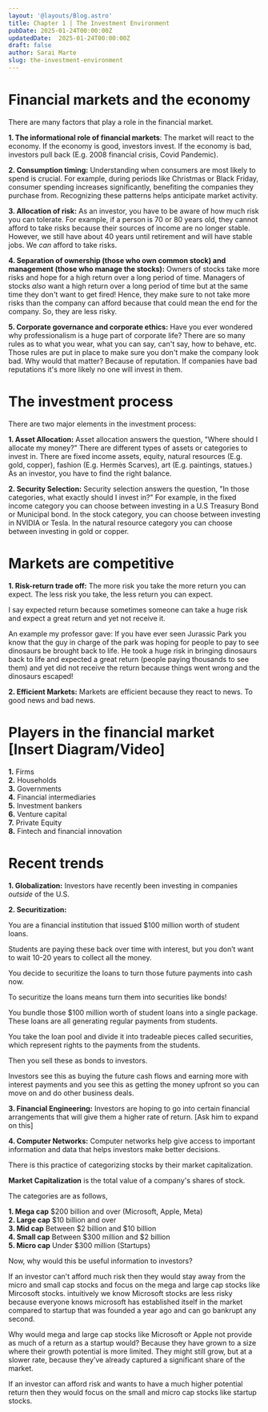 ```yaml
---
layout: '@layouts/Blog.astro'
title: Chapter 1 | The Investment Environment
pubDate: 2025-01-24T00:00:00Z 
updatedDate:  2025-01-24T00:00:00Z 
draft: false
author: Sarai Marte
slug: the-investment-environment
---
```


# Financial markets and the economy 

There are many factors that play a role in the financial market. 

**1. The informational role of financial markets**: The market will react to the economy. If the economy is good, investors invest. If the economy is bad, investors pull back (E.g. 2008 financial crisis, Covid Pandemic). 

**2. Consumption timing:** Understanding when consumers are most likely to spend is crucial. For example, during periods like Christmas or Black Friday, consumer spending increases significantly, benefiting the companies they purchase from. Recognizing these patterns helps anticipate market activity.

**3. Allocation of risk:** As an investor, you have to be aware of how much risk you can tolerate. For example, if a person is 70 or 80 years old, they cannot afford to take risks because their sources of income are no longer stable. However, we still have about 40 years until retirement and will have stable jobs. We *can* afford to take risks.  

**4. Separation of ownership (those who own common stock) and management (those who manage the stocks):** Owners of stocks take more risks and hope for a high return over a long period of time. Managers of stocks *also* want a high return over a long period of time but at the same time they don't want to get fired! Hence, they make sure to not take more risks than the company can afford because that could mean the end for the company. So, they are less risky.

**5. Corporate governance and corporate ethics:** Have you ever wondered why professionalism is a huge part of corporate life? There are so many rules as to what you wear, what you can say, can't say, how to behave, etc. Those rules are put in place to make sure you don't make the company look bad. Why would that matter? Because of reputation. If companies have bad reputations it's more likely no one will invest in them. 

# The investment process

There are two major elements in the investment process:   

**1. Asset Allocation:** Asset allocation answers the question, "Where should I allocate my money?" There are different types of assets or categories to invest in. There are fixed income assets, equity, natural resources (E.g. gold, copper), fashion (E.g. Hermès Scarves), art (E.g. paintings, statues.) As an investor, you have to find the right balance.   

**2. Security Selection:** Security selection answers the question, "In those categories, what exactly should I invest in?" For example, in the fixed income category you can choose between investing in a U.S Treasury Bond or Municipal bond. In the stock category, you can choose between investing in NVIDIA or Tesla. In the natural resource category you can choose between investing in gold or copper.

# Markets are competitive 

**1. Risk-return trade off:** The more risk you take the more return you can expect. The less risk you take, the less return you can expect. 

I say expected return because sometimes someone can take a huge risk and expect a great return and yet not receive it. 

An example my professor gave: If you have ever seen Jurassic Park you know that the guy in charge of the park was hoping for people to pay to see dinosaurs be brought back to life. He took a huge risk in bringing dinosaurs back to life and expected a great return (people paying thousands to see them) and yet did not receive the return because things went wrong and the dinosaurs escaped!  

**2. Efficient Markets:** Markets are efficient because they react to news. To good news and bad news.

# Players in the financial market [Insert Diagram/Video]

**1.** Firms  
**2.** Households  
**3.** Governments  
**4.** Financial intermediaries   
**5.** Investment bankers  
**6.** Venture capital  
**7.** Private Equity   
**8.** Fintech and financial innovation  

# Recent trends 

**1. Globalization:** Investors have recently been investing in companies *outside* of the U.S. 

**2. Securitization:** 

You are a financial institution that issued $100 million worth of student loans. 

Students are paying these back over time with interest, but you don’t want to wait 10-20 years to collect all the money. 

You decide to securitize the loans to turn those future payments into cash now.

To securitize the loans means turn them into securities like bonds!

You bundle those $100 million worth of student loans into a single package. These loans are all generating regular payments from students.

You take the loan pool and divide it into tradeable pieces called securities, which represent rights to the payments from the students.

Then you sell these as bonds to investors. 

Investors see this as buying the future cash flows and earning more with interest payments and you see this as getting the money upfront so you can move on and do other business deals. 

**3. Financial Engineering:** Investors are hoping to go into certain financial arrangements that will give them a higher rate of return. [Ask him to expand on this]

**4. Computer Networks:** Computer networks help give access to important information and data that helps investors make better decisions. 

There is this practice of categorizing stocks by their market capitalization.

**Market Capitalization** is the total value of a company's shares of stock. 

The categories are as follows, 

**1. Mega cap** $200 billion and over (Microsoft, Apple, Meta)  
**2. Large cap** $10 billion and over   
**3. Mid cap** Between $2 billion and $10 billion  
**4. Small cap** Between $300 million and $2 billion  
**5. Micro cap**  Under $300 million (Startups)

Now, why would this be useful information to investors?

If an investor can't afford much risk then they would stay away from the micro and small cap stocks and focus on the mega and large cap stocks like Mircosoft stocks. intuitively we know Microsoft stocks are less risky because everyone knows microsoft has established itself in the market compared to startup that was founded a year ago and can go bankrupt any second.

Why would mega and large cap stocks like Microsoft or Apple not provide as much of a return as a startup would? Because they have grown to a size where their growth potential is more limited. They might still grow, but at a slower rate, because they’ve already captured a significant share of the market. 

If an investor can afford risk and wants to have a much higher potential return then they would focus on the small and micro cap stocks like startup stocks.   

